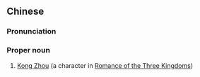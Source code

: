 ==Chinese==
{{zh-forms}}

===Pronunciation===
{{zh-pron
|m=Kǒng Zhòu
|cat=pn
}}

===Proper noun===
{{zh-proper noun}}

# [[w:Kong Zhou|Kong Zhou]] (a character in [[w:Romance of the Three Kingdoms|Romance of the Three Kingdoms]])